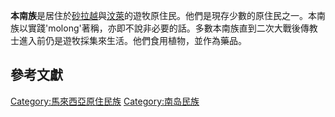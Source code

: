{{ethnic group|
|group=本南族
|image= [[File:Penan_woman.jpg|200px]]
|caption     = [[砂拉越|砂拉越]][[Ulu_Baram|Ulu Baram]]的本南族年老婦女
|flag =
|poptotal=10,000<ref>[http://www.bbc.co.uk/tribe/tribes/penan/index.shtml BBC - Tribe]</ref>
|popplace=馬來西亞
|rels=[[泛靈論|泛靈論]]
|langs=本南語、[[馬來語|馬來語]]
|related=[[達雅族|達雅族]]
}}

'''本南族'''是居住於[[砂拉越|砂拉越]]與[[汶萊|汶萊]]的遊牧原住民。他們是現存少數的原住民之一。{{ref|Campaign}}本南族以實踐'molong'著稱，亦即不說非必要的話。多數本南族直到二次大戰後傳教士進入前仍是遊牧採集來生活。他們食用植物，並作為藥品。

== 參考文獻 ==

{{reflist}}

{{馬來西亞人口}}

[[Category:馬來西亞原住民族|Category:馬來西亞原住民族]]
[[Category:南岛民族|Category:南岛民族]]